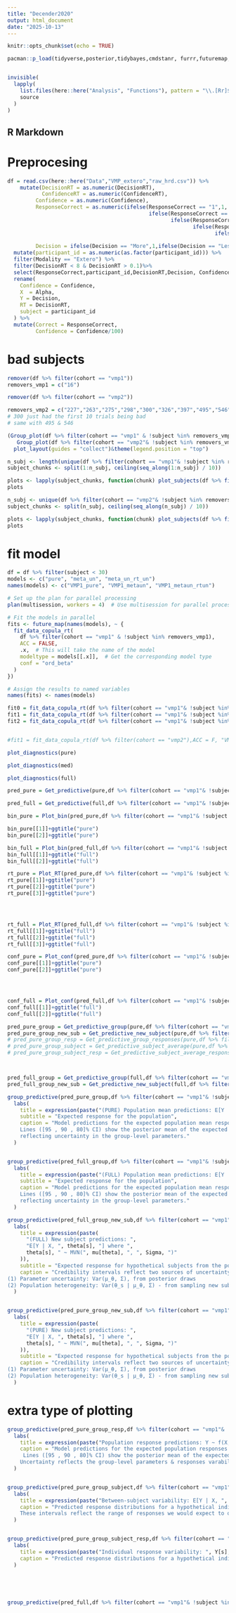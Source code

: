 ```yaml
---
title: "Decender2020"
output: html_document
date: "2025-10-13"
---
```


```r
knitr::opts_chunk$set(echo = TRUE)

pacman::p_load(tidyverse,posterior,tidybayes,cmdstanr, furrr,futuremap,ordbetareg, future.apply, patchwork,purrr)


invisible(
  lapply(
    list.files(here::here("Analysis", "Functions"), pattern = "\\.[Rr]$", full.names = TRUE),
    source
  )
)
```

## R Markdown

# Preprocesing

```r
df = read.csv(here::here("Data","VMP_extero","raw_hrd.csv")) %>% 
    mutate(DecisionRT = as.numeric(DecisionRT),
           ConfidenceRT = as.numeric(ConfidenceRT),
         Confidence = as.numeric(Confidence),
         ResponseCorrect = as.numeric(ifelse(ResponseCorrect == "1",1,
                                             ifelse(ResponseCorrect == "1.0",1,
                                                    ifelse(ResponseCorrect == "True",1,
                                                           ifelse(ResponseCorrect == "0",0,
                                                                  ifelse(ResponseCorrect == "0.0",0,
                                                                         ifelse(ResponseCorrect == "False",0,NA))))))),
         Decision = ifelse(Decision == "More",1,ifelse(Decision == "Less",0,NA))) %>% 
  mutate(participant_id = as.numeric(as.factor(participant_id))) %>%
  filter(Modality == "Extero") %>% 
  filter(DecisionRT < 8 & DecisionRT > 0.1)%>% 
  select(ResponseCorrect,participant_id,DecisionRT,Decision, Confidence, ConfidenceRT, Alpha,cohort)  %>% drop_na() %>% 
  rename(
    Confidence = Confidence,
    X  = Alpha,
    Y = Decision,
    RT = DecisionRT,
    subject = participant_id
  ) %>% 
  mutate(Correct = ResponseCorrect,
         Confidence = Confidence/100)
```

# bad subjects
```r
remover(df %>% filter(cohort == "vmp1"))
removers_vmp1 = c("16")

```


```r
remover(df %>% filter(cohort == "vmp2"))

removers_vmp2 = c("227","263","275","298","300","326","397","495","546")
# 300 just had the first 10 trials being bad
# same with 495 & 546
```


```r
(Group_plot(df %>% filter(cohort == "vmp1" & !subject %in% removers_vmp1))+ggtitle("Cohort1") | 
   Group_plot(df %>% filter(cohort == "vmp2"& !subject %in% removers_vmp2))+ggtitle("Cohort2"))+
  plot_layout(guides = "collect")&theme(legend.position = "top")
```


```r
n_subj <- length(unique(df %>% filter(cohort == "vmp1"& !subject %in% removers_vmp1) %>% .$subject))
subject_chunks <- split(1:n_subj, ceiling(seq_along(1:n_subj) / 10))

plots <- lapply(subject_chunks, function(chunk) plot_subjects(df %>% filter(cohort == "vmp1"), chunk, bin = 7))
plots
```


```r
n_subj <- unique(df %>% filter(cohort == "vmp2"& !subject %in% removers_vmp2) %>% .$subject)
subject_chunks <- split(n_subj, ceiling(seq_along(n_subj) / 10))

plots <- lapply(subject_chunks, function(chunk) plot_subjects(df %>% filter(cohort == "vmp2"), chunk, bin = 7))
plots

```

# fit model

```r

df = df %>% filter(subject < 30)
models <- c("pure", "meta_un", "meta_un_rt_un")
names(models) <- c("VMP1_pure", "VMP1_metaun", "VMP1_metaun_rtun")

# Set up the plan for parallel processing
plan(multisession, workers = 4)  # Use multisession for parallel processing

# Fit the models in parallel
fits <- future_map(names(models), ~ {
  fit_data_copula_rt(
    df %>% filter(cohort == "vmp1" & !subject %in% removers_vmp1),
    ACC = FALSE,
    .x,  # This will take the name of the model
    modeltype = models[[.x]],  # Get the corresponding model type
    conf = "ord_beta"
  )
})

# Assign the results to named variables
names(fits) <- names(models)

fit0 = fit_data_copula_rt(df %>% filter(cohort == "vmp1"& !subject %in% removers_vmp1),ACC = F, "VMP1_pure",modeltype = "pure",conf = "ord_beta")
fit1 = fit_data_copula_rt(df %>% filter(cohort == "vmp1"& !subject %in% removers_vmp1),ACC = F, "VMP1_metaun",modeltype = "meta_un",conf = "ord_beta")
fit2 = fit_data_copula_rt(df %>% filter(cohort == "vmp1"& !subject %in% removers_vmp1),ACC = F, "VMP1_metaun_rtun",modeltype = "meta_un_rt_un",conf = "ord_beta")


#fit1 = fit_data_copula_rt(df %>% filter(cohort == "vmp2"),ACC = F, "VMP2")
```

```r
plot_diagnostics(pure)
```

```r
plot_diagnostics(med)
```


```r
plot_diagnostics(full)
```


```r
pred_pure = Get_predictive(pure,df %>% filter(cohort == "vmp1"& !subject %in% removers_vmp1), n_draws = 10, model = "pure")

pred_full = Get_predictive(full,df %>% filter(cohort == "vmp1"& !subject %in% removers_vmp1), n_draws = 10, model = "full")
```






```r
bin_pure = Plot_bin(pred_pure,df %>% filter(cohort == "vmp1"& !subject %in% removers_vmp1), ACC = F)

bin_pure[[1]]+ggtitle("pure")
bin_pure[[2]]+ggtitle("pure")

bin_full = Plot_bin(pred_full,df %>% filter(cohort == "vmp1"& !subject %in% removers_vmp1), ACC = F)
bin_full[[1]]+ggtitle("full")
bin_full[[2]]+ggtitle("full")


```


```r
rt_pure = Plot_RT(pred_pure,df %>% filter(cohort == "vmp1"& !subject %in% removers_vmp1), bin = 7)
rt_pure[[1]]+ggtitle("pure")
rt_pure[[2]]+ggtitle("pure")
rt_pure[[3]]+ggtitle("pure")




rt_full = Plot_RT(pred_full,df %>% filter(cohort == "vmp1"& !subject %in% removers_vmp1), bin = 7)
rt_full[[1]]+ggtitle("full")
rt_full[[2]]+ggtitle("full")
rt_full[[3]]+ggtitle("full")
```






```r
conf_pure = Plot_conf(pred_pure,df %>% filter(cohort == "vmp1"& !subject %in% removers_vmp1), bin = 7)
conf_pure[[1]]+ggtitle("pure")
conf_pure[[2]]+ggtitle("pure")




conf_full = Plot_conf(pred_full,df %>% filter(cohort == "vmp1"& !subject %in% removers_vmp1), bin = 7)
conf_full[[1]]+ggtitle("full")
conf_full[[2]]+ggtitle("full")
```




```r
pred_pure_group = Get_predictive_group(pure,df %>% filter(cohort == "vmp1"& !subject %in% removers_vmp1), n_draws = 2000, model = "pure")
pred_pure_group_new_sub = Get_predictive_new_subject(pure,df %>% filter(cohort == "vmp1"& !subject %in% removers_vmp1), n_draws = 2000, model = "pure")
# pred_pure_group_resp = Get_predictive_group_responses(pure,df %>% filter(cohort == "vmp1"& !subject %in% removers_vmp1), n_draws = 2000, model = "pure")
# pred_pure_group_subject = Get_predictive_subject_average(pure,df %>% filter(cohort == "vmp1"& !subject %in% removers_vmp1), n_draws = 2000, model = "pure")
# pred_pure_group_subject_resp = Get_predictive_subject_average_responses(pure,df %>% filter(cohort == "vmp1"& !subject %in% removers_vmp1), n_draws = 2000, model = "pure")



pred_full_group = Get_predictive_group(full,df %>% filter(cohort == "vmp1"& !subject %in% removers_vmp1), n_draws = 2000, model = "full")
pred_full_group_new_sub = Get_predictive_new_subject(full,df %>% filter(cohort == "vmp1"& !subject %in% removers_vmp1), n_draws = 2000, model = "full")
```

```r

group_predictive(pred_pure_group,df %>% filter(cohort == "vmp1"& !subject %in% removers_vmp1))+
  labs(
    title = expression(paste("(PURE) Population mean predictions: E[Y | X, ", mu[theta], "], Uncertainty = Var(",mu[theta],")")),
    subtitle = "Expected response for the population",
    caption = "Model predictions for the expected population mean response. 
    Lines ([95 , 90 , 80]% CI) show the posterior mean of the expected value,
    reflecting uncertainty in the group-level parameters."
  )


group_predictive(pred_full_group,df %>% filter(cohort == "vmp1"& !subject %in% removers_vmp1))+
  labs(
    title = expression(paste("(FULL) Population mean predictions: E[Y | X, ", mu[theta], "], Uncertainty = Var(",mu[theta],")")),
    subtitle = "Expected response for the population",
    caption = "Model predictions for the expected population mean response. 
    Lines ([95 , 90 , 80]% CI) show the posterior mean of the expected value,
    reflecting uncertainty in the group-level parameters."
  )

```


```r
group_predictive(pred_full_group_new_sub,df %>% filter(cohort == "vmp1"& !subject %in% removers_vmp1))+
  labs(
    title = expression(paste(
      "(FULL) New subject predictions: ", 
      "E[Y | X, ", theta[s], "] where ", 
      theta[s], " ~ MVN(", mu[theta], ", ", Sigma, ")"
    )),
    subtitle = "Expected response for hypothetical subjects from the population",
    caption = "Credibility intervals reflect two sources of uncertainty:
(1) Parameter uncertainty: Var(μ_θ, Σ), from posterior draws
(2) Population heterogeneity: Var(θ_s | μ_θ, Σ) - from sampling new subjects."
  )


group_predictive(pred_pure_group_new_sub,df %>% filter(cohort == "vmp1"& !subject %in% removers_vmp1))+
  labs(
    title = expression(paste(
      "(PURE) New subject predictions: ", 
      "E[Y | X, ", theta[s], "] where ", 
      theta[s], " ~ MVN(", mu[theta], ", ", Sigma, ")"
    )),
    subtitle = "Expected response for hypothetical subjects from the population",
    caption = "Credibility intervals reflect two sources of uncertainty:
(1) Parameter uncertainty: Var(μ_θ, Σ), from posterior draws
(2) Population heterogeneity: Var(θ_s | μ_θ, Σ) - from sampling new subjects."
  )
```



# extra type of plotting
```r
group_predictive(pred_pure_group_resp,df %>% filter(cohort == "vmp1"& !subject %in% removers_vmp1))+
  labs(
    title = expression(paste("Population response predictions: Y ~ f(X, ", mu[theta], ")")),
    caption = "Model predictions for the expected population responses. 
     Lines ([95 , 90 , 80]% CI) show the posterior mean of the expected value of the responses
    Uncertainty reflects the group-level parameters & responses varability."
  )


group_predictive(pred_pure_group_subject,df %>% filter(cohort == "vmp1"& !subject %in% removers_vmp1))+
  labs(
    title = expression(paste("Between-subject variability: E[Y | X, ", bar(theta)[s], "]")),
    caption = "Predicted response distributions for a hypothetical individual with average population parameters.
    These intervals reflect the range of responses we would expect to observe from a single typical individual."
  )


group_predictive(pred_pure_group_subject_resp,df %>% filter(cohort == "vmp1"& !subject %in% removers_vmp1))+
  labs(
    title = expression(paste("Individual response variability: ", Y[s], " ~ f(X, ", bar(theta)[s], ")")),
    caption = "Predicted response distributions for a hypothetical individual with average population parameters. Shaded regions show 95% prediction intervals accounting for both parameter uncertainty and within-individual response variability. These intervals reflect the range of responses we would expect to observe from a single typical individual."
  )





group_predictive(pred_full,df %>% filter(cohort == "vmp1"& !subject %in% removers_vmp1))

```



